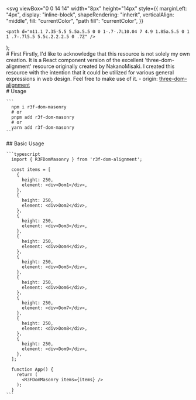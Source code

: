 
  <svg
    viewBox="0 0 14 14"
    width="8px"
    height="14px"
    style={{
      marginLeft: "4px",
      display: "inline-block",
      shapeRendering: "inherit",
      verticalAlign: "middle",
      fill: "currentColor",
      "path fill": "currentColor",
    }}
  >
    <path d="m11.1 7.35-5.5 5.5a.5.5 0 0 1-.7-.7L10.04 7 4.9 1.85a.5.5 0 1 1 .7-.7l5.5 5.5c.2.2.2.5 0 .7Z" />
  </svg>
);

<Meta title="Installation" />

<div className="sb-container">
  <div className='sb-section-title'>
    # First
    Firstly, I'd like to acknowledge that this resource is not solely my own creation. It is a React component version of the excellent 'three-dom-alignment' resource originally created by NakanoMisaki. I created this resource with the intention that it could be utilized for various general expressions in web design. Feel free to make use of it.
    - origin: <a href="https://mofu-dev.com/blog/three-dom-alignment" target="_blank">three-dom-alignment</a>

  </div>
</div>
<div className="sb-container">
  <div className='sb-section-title'>
    # Usage

    ```
      npm i r3f-dom-masonry
      # or
      pnpm add r3f-dom-masonry
      # or
      yarn add r3f-dom-masonry
    ```

  </div>
  <div className='sb-section-title'>
    ## Basic Usage

    ```typescript
      import { R3FDomMasonry } from 'r3f-dom-alignment';

      const items = [
        {
          height: 250,
          element: <div>Dom1</div>,
        },
        {
          height: 250,
          element: <div>Dom2</div>,
        },
        {
          height: 250,
          element: <div>Dom3</div>,
        },
        {
          height: 250,
          element: <div>Dom4</div>,
        },
        {
          height: 250,
          element: <div>Dom5</div>,
        },
        {
          height: 250,
          element: <div>Dom6</div>,
        },
        {
          height: 250,
          element: <div>Dom7</div>,
        },
        {
          height: 250,
          element: <div>Dom8</div>,
        },
        {
          height: 250,
          element: <div>Dom9</div>,
        },
      ];

      function App() {
        return (
          <R3FDomMasonry items={items} />
        );
      }
    ```

  </div>
</div>

<style>
  {`
  .sb-container {
    margin-bottom: 48px;
  }

  .sb-section {
    width: 100%;
    display: flex;
    flex-direction: row;
    gap: 20px;
  }

  img {
    object-fit: cover;
  }

  .sb-section-title {
    margin-bottom: 32px;
  }
  `}
</style>
